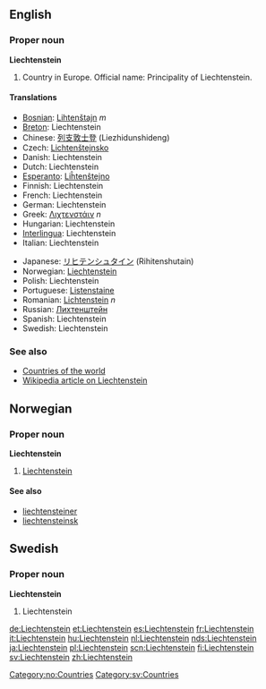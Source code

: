 ==English==
===Proper noun===
'''Liechtenstein'''

# Country in Europe. Official name: Principality of Liechtenstein.

====Translations====
{{top}}
*[[Bosnian]]: [[Lihtenštajn]] ''m''
*[[Breton]]: Liechtenstein
*Chinese: [[列支敦士登]] (Liezhidunshideng)
*Czech: [[Lichtenštejnsko]]
*Danish: Liechtenstein
*Dutch: Liechtenstein
*[[Esperanto]]: [[Liĥtenŝtejno]]
*Finnish: Liechtenstein
*French: Liechtenstein
*German: Liechtenstein
*Greek: [[Λιχτενστάιν]] ''n''
*Hungarian: Liechtenstein
*[[Interlingua]]: Liechtenstein
*Italian: Liechtenstein
{{mid}}
*Japanese: [[リヒテンシュタイン]] (Rihitenshutain)
*Norwegian: [[#Norwegian|Liechtenstein]]
*Polish: Liechtenstein
*Portuguese: [[Listenstaine]]
*Romanian: [[Lichtenstein]] ''n''
*Russian: [[Лихтенштейн]]
*Spanish: Liechtenstein
*Swedish: Liechtenstein
{{bottom}}

===See also===
*[[Countries of the world]]
*[[w:Liechtenstein|Wikipedia article on Liechtenstein]]

==Norwegian==
===Proper noun===
[[Category:no:Countries]]
'''Liechtenstein'''
#[[#English|Liechtenstein]]
====See also====
*[[liechtensteiner]]
*[[liechtensteinsk]]

==Swedish==
===Proper noun===
'''Liechtenstein'''
# Liechtenstein

[[Category:sv:Countries]]

[[de:Liechtenstein]]
[[et:Liechtenstein]]
[[es:Liechtenstein]]
[[fr:Liechtenstein]]
[[it:Liechtenstein]]
[[hu:Liechtenstein]]
[[nl:Liechtenstein]]
[[nds:Liechtenstein]]
[[ja:Liechtenstein]]
[[pl:Liechtenstein]]
[[scn:Liechtenstein]]
[[fi:Liechtenstein]]
[[sv:Liechtenstein]]
[[zh:Liechtenstein]]